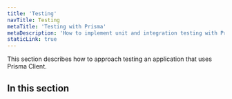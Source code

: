 ```yaml
---
title: 'Testing'
navTitle: Testing
metaTitle: 'Testing with Prisma'
metaDescription: 'How to implement unit and integration testing with Prisma'
staticLink: true
---
```


<TopBlock>
  
This section describes how to approach testing an application that uses Prisma Client.

</TopBlock>

## In this section

<Subsections />
